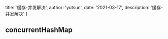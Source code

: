 
  title: '缓存-并发解决',
  author: 'yutsun',
  date: '2021-03-17',
  description: '缓存-并发解决'
}


## concurrentHashMap



